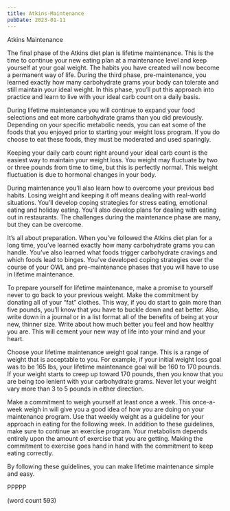 ```yaml
---
title: Atkins-Maintenance
pubDate: 2023-01-11
---
```


Atkins Maintenance

The final phase of the Atkins diet plan is lifetime maintenance. This is the time to continue your new eating plan at a maintenance level and keep yourself at your goal weight. The habits you have created will now become a permanent way of life. During the third phase, pre-maintenance, you learned exactly how many carbohydrate grams your body can tolerate and still maintain your ideal weight. In this phase, you’ll put this approach into practice and learn to live with your ideal carb count on a daily basis.

During lifetime maintenance you will continue to expand your food selections and eat more carbohydrate grams than you did previously. Depending on your specific metabolic needs, you can eat some of the foods that you enjoyed prior to starting your weight loss program. If you do choose to eat these foods, they must be moderated and used sparingly. 

Keeping your daily carb count right around your ideal carb count is the easiest way to maintain your weight loss. You weight may fluctuate by two or three pounds from time to time, but this is perfectly normal. This weight fluctuation is due to hormonal changes in your body. 

During maintenance you’ll also learn how to overcome your previous bad habits. Losing weight and keeping it off means dealing with real-world situations. You’ll develop coping strategies for stress eating, emotional eating and holiday eating. You’ll also develop plans for dealing with eating out in restaurants. The challenges during the maintenance phase are many, but they can be overcome.

It’s all about preparation. When you’ve followed the Atkins diet plan for a long time, you’ve learned exactly how many carbohydrate grams you can handle. You’ve also learned what foods trigger carbohydrate cravings and which foods lead to binges. You’ve developed coping strategies over the course of your OWL and pre-maintenance phases that you will have to use in lifetime maintenance.

To prepare yourself for lifetime maintenance, make a promise to yourself never to go back to your previous weight. Make the commitment by donating all of your “fat” clothes. This way, if you do start to gain more than five pounds, you’ll know that you have to buckle down and eat better. Also, write down in a journal or in a list format all of the benefits of being at your new, thinner size. Write about how much better you feel and how healthy you are. This will cement your new way of life into your mind and your heart.

Choose your lifetime maintenance weight goal range. This is a range of weight that is acceptable to you. For example, if your initial weight loss goal was to be 165 lbs, your lifetime maintenance goal will be 160 to 170 pounds. If your weight starts to creep up toward 170 pounds, then you know that you are being too lenient with your carbohydrate grams. Never let your weight vary more than 3 to 5 pounds in either direction.

Make a commitment to weigh yourself at least once a week. This once-a-week weigh in will give you a good idea of how you are doing on your maintenance program. Use that weekly weight as a guideline for your approach in eating for the following week.
In addition to these guidelines, make sure to continue an exercise program. Your metabolism depends entirely upon the amount of exercise that you are getting. Making the commitment to exercise goes hand in hand with the commitment to keep eating correctly.

By following these guidelines, you can make lifetime maintenance simple and easy.

PPPPP

(word count 593)